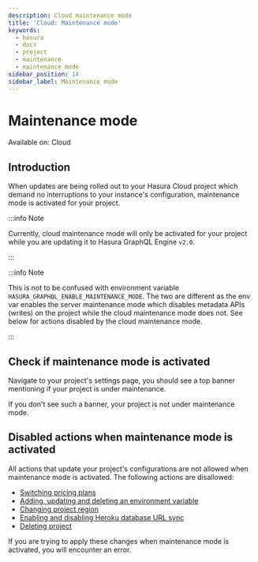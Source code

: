 ```yaml
---
description: Cloud maintenance mode
title: 'Cloud: Maintenance mode'
keywords:
  - hasura
  - docs
  - project
  - maintenance
  - maintenance mode
sidebar_position: 14
sidebar_label: Maintenance mode
---
```



# Maintenance mode

<div className='badge badge--primary heading-badge'>Available on: Cloud</div>

## Introduction

When updates are being rolled out to your Hasura Cloud project which demand no interruptions to your instance's
configuration, maintenance mode is activated for your project.

:::info Note

Currently, cloud maintenance mode will only be activated for your project while you are updating it to Hasura GraphQL
Engine `v2.0`.

:::

:::info Note

This is not to be confused with environment variable `HASURA_GRAPHQL_ENABLE_MAINTENANCE_MODE`. The two are different as
the env var enables the server maintenance mode which disables metadata APIs (writes) on the project while the cloud
maintenance mode does not. See below for actions disabled by the cloud maintenance mode.

:::

## Check if maintenance mode is activated

Navigate to your project's settings page, you should see a top banner mentioning if your project is under maintenance.

<Thumbnail src='/img/projects/maintenance-mode.png' alt='Project with maintenance mode activated' />

If you don't see such a banner, your project is not under maintenance mode.

## Disabled actions when maintenance mode is activated

All actions that update your project's configurations are not allowed when maintenance mode is activated. The following
actions are disallowed:

- [Switching pricing plans](/projects/pricing.mdx)
- [Adding, updating and deleting an environment variable](/projects/env-vars.mdx)
- [Changing project region](/projects/regions.mdx)
- [Enabling and disabling Heroku database URL sync](/projects/heroku-url-sync.mdx)
- [Deleting project](/projects/delete.mdx)

If you are trying to apply these changes when maintenance mode is activated, you will encounter an error.
